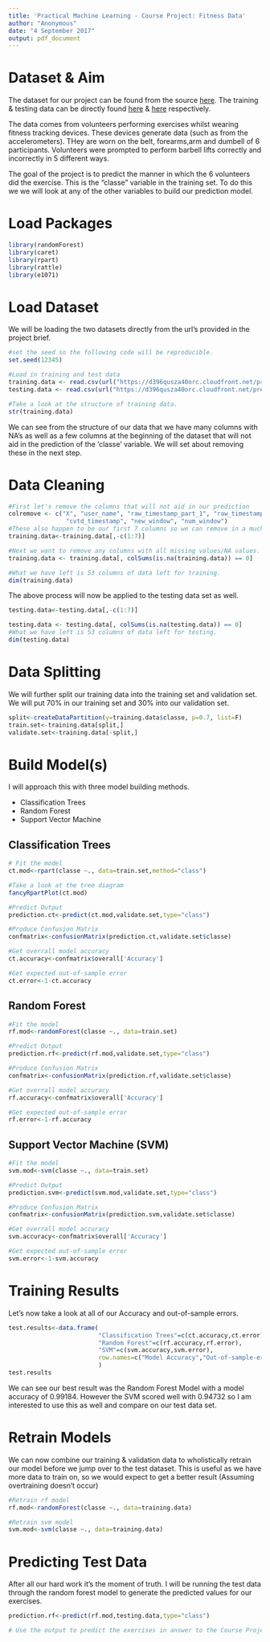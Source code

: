 ```yaml
---
title: 'Practical Machine Learning - Course Project: Fitness Data'
author: "Anonymous"
date: "4 September 2017"
output: pdf_document
---
```


# Dataset & Aim 
The dataset for our project can be found from the source [here](http://groupware.les.inf.puc-rio.br/har).
The training & testing data can be directly found [here](https://d396qusza40orc.cloudfront.net/predmachlearn/pml-training.csv) & [here](https://d396qusza40orc.cloudfront.net/predmachlearn/pml-testing.csv) respectively.

The data comes from volunteers performing exercises whilst wearing fitness tracking devices. These devices generate data (such as from the accelerometers). THey are worn on the belt, forearms,arm and dumbell of 6 participants. Volunteers were prompted to perform barbell lifts correctly and incorrectly in 5 different ways.

The goal of the project is to predict the manner in which the 6 volunteers did the exercise. This is the "classe" variable in the training set. To do this we we will look at any of the other variables to build our prediction model.

# Load Packages
```r
library(randomForest)
library(caret)
library(rpart)
library(rattle)
library(e1071)
```

# Load Dataset
We will be loading the two datasets directly from the url's provided in the project brief.
```r
#set the seed so the following code will be reproducible.
set.seed(12345)

#Load in training and test data
training.data <- read.csv(url("https://d396qusza40orc.cloudfront.net/predmachlearn/pml-training.csv"),na.strings = c("NA", ""))
testing.data <- read.csv(url("https://d396qusza40orc.cloudfront.net/predmachlearn/pml-testing.csv"),na.strings = c("NA", ""))

#Take a look at the structure of training data.
str(training.data)
```
We can see from the structure of our data that we have many columns with NA's as well as a few columns at the beginning of the dataset that will not aid in the prediction of the 'classe' variable. We will set about removing these in the next step.

# Data Cleaning
```r
#First let's remove the columns that will not aid in our prediction
colremove <- c("X", "user_name", "raw_timestamp_part_1", "raw_timestamp_part_2", 
                "cvtd_timestamp", "new_window", "num_window")
#These also happen to be our first 7 columns so we can remove in a much easier way
training.data<-training.data[,-c(1:7)]

#Next we want to remove any columns with all missing values/NA values.
training.data <- training.data[, colSums(is.na(training.data)) == 0]

#What we have left is 53 columns of data left for training.
dim(training.data)
```

The above process will now be applied to the testing data set as well.
```r
testing.data<-testing.data[,-c(1:7)]

testing.data <- testing.data[, colSums(is.na(testing.data)) == 0]
#What we have left is 53 columns of data left for testing.
dim(testing.data)
```


# Data Splitting
We will further split our training data into the training set and validation set. We will put 70% in our training set and 30% into our validation set.
```r
split<-createDataPartition(y=training.data$classe, p=0.7, list=F)
train.set<-training.data[split,]
validate.set<-training.data[-split,]
```

# Build Model(s)
I will approach this with three model building methods.

* Classification Trees
* Random Forest
* Support Vector Machine


## Classification Trees
```r
# Fit the model
ct.mod<-rpart(classe ~., data=train.set,method="class")

#Take a look at the tree diagram
fancyRpartPlot(ct.mod)

#Predict Output
prediction.ct<-predict(ct.mod,validate.set,type="class")

#Produce Confusion Matrix
confmatrix<-confusionMatrix(prediction.ct,validate.set$classe)

#Get overrall model accuracy
ct.accuracy<-confmatrix$overall['Accuracy']

#Get expected out-of-sample error
ct.error<-1-ct.accuracy
```


## Random Forest
```r
#Fit the model
rf.mod<-randomForest(classe ~., data=train.set)

#Predict Output
prediction.rf<-predict(rf.mod,validate.set,type="class")

#Produce Confusion Matrix
confmatrix<-confusionMatrix(prediction.rf,validate.set$classe)

#Get overrall model accuracy
rf.accuracy<-confmatrix$overall['Accuracy']

#Get expected out-of-sample error
rf.error<-1-rf.accuracy
``` 

## Support Vector Machine (SVM)
```r

#Fit the model
svm.mod<-svm(classe ~., data=train.set)

#Predict Output
prediction.svm<-predict(svm.mod,validate.set,type="class")

#Produce Confusion Matrix
confmatrix<-confusionMatrix(prediction.svm,validate.set$classe)

#Get overrall model accuracy
svm.accuracy<-confmatrix$overall['Accuracy']

#Get expected out-of-sample error
svm.error<-1-svm.accuracy
```

# Training Results
Let's now take a look at all of our Accuracy and out-of-sample errors.
```r
test.results<-data.frame(
                         "Classification Trees"=c(ct.accuracy,ct.error),
                         "Random Forest"=c(rf.accuracy,rf.error),
                         "SVM"=c(svm.accuracy,svm.error),
                         row.names=c("Model Accuracy","Out-of-sample-error")
                         )
test.results
```

We can see our best result was the Random Forest Model with a model accuracy of 0.99184.
However the SVM scored well with 0.94732 so I am interested to use this as well and compare on our test data set.

# Retrain Models
We can now combine our training & validation data to wholistically retrain our model before we jump over to the test dataset. This is useful as we have more data to train on, so we would expect to get a better result (Assuming overtraining doesn't occur)
```r
#Retrain rf model
rf.mod<-randomForest(classe ~., data=training.data)

#Retrain svm model
svm.mod<-svm(classe ~., data=training.data)

```

# Predicting Test Data
After all our hard work it's the moment of truth. I will be running the test data through the random forest model to generate the predicted values for our exercises.
```r
prediction.rf<-predict(rf.mod,testing.data,type="class")

# Use the output to predict the exercises in answer to the Course Project Quiz.
```
